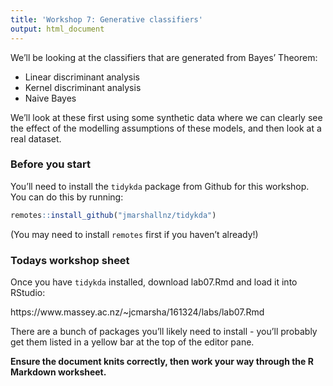 ```yaml
---
title: 'Workshop 7: Generative classifiers'
output: html_document
---
```


We'll be looking at the classifiers that are generated from Bayes' Theorem:

 - Linear discriminant analysis
 - Kernel discriminant analysis
 - Naive Bayes

We'll look at these first using some synthetic data where we can clearly see the effect of the modelling assumptions of these models, and then look at a real dataset.

### Before you start

You'll need to install the `tidykda` package from Github for this workshop. You can do this by running:

``` r
remotes::install_github("jmarshallnz/tidykda")
```

(You may need to install `remotes` first if you haven't already!)

### Todays workshop sheet

Once you have `tidykda` installed, download lab07.Rmd and load it into RStudio:

https://www.massey.ac.nz/~jcmarsha/161324/labs/lab07.Rmd

There are a bunch of packages you'll likely need to install - you'll probably get them listed in a yellow bar at the top of the editor pane.

**Ensure the document knits correctly, then work your way through the R Markdown worksheet.**
